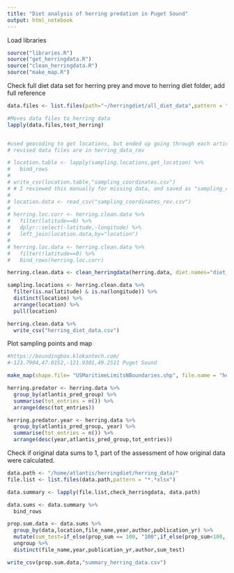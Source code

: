 ```yaml
---
title: "Diet analysis of herring predation in Puget Sound"
output: html_notebook
---
```



Load libraries
```r
source("libraries.R")
source("get_herringdata.R")
source("clean_herringdata.R")
source("make_map.R")
```


Check full diet data set for herring prey and move to herring diet folder, add full reference

```r

data.files <- list.files(path="~/herringdiet/all_diet_data",pattern = "*.xlsx", full.names = TRUE)

#Moves data files to herring data
lapply(data.files,test_herring)



```

```r


#used geocoding to get locations, but ended up going through each article to find the maps and find the corresponding coordinates
# revised data files are in herring_data_rev

# location.table <- lapply(sampling.locations,get_location) %>% 
#   bind_rows
# 
# write_csv(location.table,"sampling_coordinates.csv")
# # I reviewed this manually for missing data, and saved as "sampling_coordinates_rev.csv"
# 
# location.data <- read_csv("sampling_coordinates_rev.csv")
# 
# herring.loc.corr <- herring.clean.data %>% 
#   filter(latitude==0) %>% 
#   dplyr::select(-latitude,-longitude) %>% 
#   left_join(location.data,by="location")
# 
# herring.loc.data <- herring.clean.data %>% 
#   filter(!latitude==0) %>% 
#   bind_rows(herring.loc.corr)

herring.clean.data <- clean_herringdata(herring.data, diet.names="diet_file_list.csv", predator.list = "herring_predator_names.csv")

sampling.locations <- herring.clean.data %>% 
  filter(is.na(latitude) & is.na(longitude)) %>% 
  distinct(location) %>% 
  arrange(location) %>% 
  pull(location)

herring.clean.data %>% 
  write_csv("herring_diet_data.csv")
```



Plot sampling points and map

```r

#https://boundingbox.klokantech.com/
#-123.7904,47.0152,-121.9301,49.2511 Puget Sound

make_map(shape.file= "USMaritimeLimitsNBoundaries.shp", file.name = "herring_map.png", scale.factor = 2, bar.position = "tl", max.long=-121.9, min.long=-124.5, min.lat=46, max.lat=50, herring.dietdata = "herring_diet_data.csv")

```


```r
herring.predator <- herring.data %>% 
  group_by(atlantis_pred_group) %>% 
  summarise(tot_entries = n()) %>% 
  arrange(desc(tot_entries))

herring.predator.year <- herring.data %>% 
  group_by(atlantis_pred_group, year) %>% 
  summarise(tot_entries = n()) %>% 
  arrange(desc(year,atlantis_pred_group,tot_entries))


```


Check if original data sums to 1, part of the assessment of how original data were calculated. 

```r

data.path <- "/home/atlantis/herringdiet/herring_data/"
file.list <- list.files(data.path,pattern = "*.*xlsx")

data.summary <- lapply(file.list,check_herringdata, data.path)

data.sums <- data.summary %>% 
  bind_rows

prop.sum.data <- data.sums %>% 
  group_by(data,location,file_name,year,author,publication_yr) %>% 
  mutate(sum_test=if_else(prop_sum == 100, "100",if_else(prop_sum<100, "<100", ">100") )) %>% 
  ungroup %>% 
  distinct(file_name,year,publication_yr,author,sum_test)

write_csv(prop.sum.data,"summary_herring_data.csv")
```

